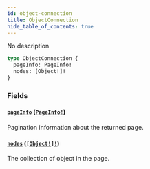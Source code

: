 ```yaml
---
id: object-connection
title: ObjectConnection
hide_table_of_contents: true
---
```



No description

```graphql
type ObjectConnection {
  pageInfo: PageInfo!
  nodes: [Object!]!
}
```


### Fields

#### [`pageInfo`](#) ([`PageInfo!`](/docs/directory-guide/graphql/reference/schema/objects/page-info))

Pagination information about the returned page.


#### [`nodes`](#) ([`[Object!]!`](/docs/directory-guide/graphql/reference/schema/objects/object))

The collection of object in the page.




